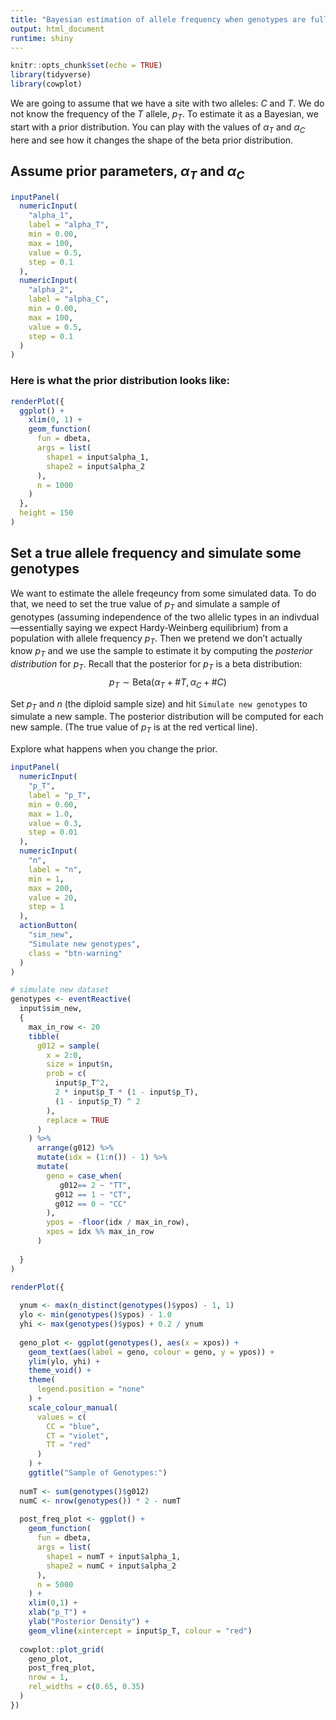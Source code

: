 ```yaml
---
title: "Bayesian estimation of allele frequency when genotypes are fully observed"
output: html_document
runtime: shiny
---
```


```r
knitr::opts_chunk$set(echo = TRUE)
library(tidyverse)
library(cowplot)
```

We are going to assume that we have a site with two alleles: $C$ and $T$.
We do not know the frequency of the $T$ allele, $p_T$.  To estimate it
as a Bayesian, we start with a prior distribution.  You can play with the
values of $\alpha_T$ and $\alpha_C$ here and see how it changes the shape of the
beta prior distribution.

## Assume prior parameters, $\alpha_T$ and $\alpha_C$

```r
inputPanel(
  numericInput(
    "alpha_1", 
    label = "alpha_T",
    min = 0.00, 
    max = 100, 
    value = 0.5,
    step = 0.1
  ),
  numericInput(
    "alpha_2", 
    label = "alpha_C",
    min = 0.00, 
    max = 100, 
    value = 0.5,
    step = 0.1
  )
)
```

### Here is what the prior distribution looks like:

```r
renderPlot({
  ggplot() +
    xlim(0, 1) +
    geom_function(
      fun = dbeta,
      args = list(
        shape1 = input$alpha_1,
        shape2 = input$alpha_2
      ),
      n = 1000
    )
  }, 
  height = 150 
)
```


## Set a true allele frequency and simulate some genotypes

We want to estimate the allele freqeuncy from some simulated data.  To
do that, we need to set the true value of $p_T$ and simulate a sample
of genotypes (assuming independence of the two allelic types in an indivdual---essentially
saying we expect Hardy-Weinberg equilibrium) from a population with allele frequency $p_T$. 
Then we pretend we don't actually know $p_T$ and we use the sample to estimate it
by computing the _posterior distribution_ for $p_T$. Recall that the posterior for $p_T$
is a beta distribution: 
$$
p_T \sim \mathrm{Beta}(\alpha_T + \#T, \alpha_C + \#C)
$$

Set $p_T$ and $n$ (the diploid sample size) and hit `Simulate new genotypes` to
simulate a new sample.  The posterior distribution will be computed for each new
sample. (The true value of $p_T$ is at the red vertical line).

Explore what happens when you change the prior.
```r
inputPanel(
  numericInput(
    "p_T", 
    label = "p_T",
    min = 0.00, 
    max = 1.0, 
    value = 0.3,
    step = 0.01
  ),
  numericInput(
    "n", 
    label = "n",
    min = 1, 
    max = 200, 
    value = 20,
    step = 1
  ),
  actionButton(
    "sim_new", 
    "Simulate new genotypes",
    class = "btn-warning"
  )
)

# simulate new dataset 
genotypes <- eventReactive(
  input$sim_new,
  {
    max_in_row <- 20
    tibble(
      g012 = sample(
        x = 2:0,
        size = input$n,
        prob = c(
          input$p_T^2,
          2 * input$p_T * (1 - input$p_T), 
          (1 - input$p_T) ^ 2
        ),
        replace = TRUE
      )
    ) %>%
      arrange(g012) %>%
      mutate(idx = (1:n()) - 1) %>%
      mutate(
        geno = case_when(
           g012== 2 ~ "TT",
          g012 == 1 ~ "CT",
          g012 == 0 ~ "CC"
        ),
        ypos = -floor(idx / max_in_row),
        xpos = idx %% max_in_row
      )
      
  }
)

renderPlot({
  
  ynum <- max(n_distinct(genotypes()$ypos) - 1, 1)
  ylo <- min(genotypes()$ypos) - 1.0
  yhi <- max(genotypes()$ypos) + 0.2 / ynum
  
  geno_plot <- ggplot(genotypes(), aes(x = xpos)) +
    geom_text(aes(label = geno, colour = geno, y = ypos)) +
    ylim(ylo, yhi) +
    theme_void() +
    theme(
      legend.position = "none"
    ) +
    scale_colour_manual(
      values = c(
        CC = "blue",
        CT = "violet",
        TT = "red"
      )
    ) +
    ggtitle("Sample of Genotypes:")
  
  numT <- sum(genotypes()$g012)
  numC <- nrow(genotypes()) * 2 - numT
  
  post_freq_plot <- ggplot() +
    geom_function(
      fun = dbeta,
      args = list(
        shape1 = numT + input$alpha_1,
        shape2 = numC + input$alpha_2
      ),
      n = 5000
    ) +
    xlim(0,1) +
    xlab("p_T") +
    ylab("Posterior Density") +
    geom_vline(xintercept = input$p_T, colour = "red")
  
  cowplot::plot_grid(
    geno_plot,
    post_freq_plot,
    nrow = 1,
    rel_widths = c(0.65, 0.35)
  )
})
```

